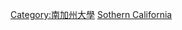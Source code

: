 {{Commons cat|Alumni of the University of Southern California}}

[[Category:南加州大學|Category:南加州大學]]
[[Category:加利福尼亚州各高校校友|Sothern California]]